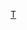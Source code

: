 {{Navbox
|name = Astronomical observatories in Chile
|title = 智利天文觀測站
|state = {{{state|autocollapse}}}
|listclass = hlist
|group1 = [[安托法加斯塔大區]]
|list1  =
* [[阿塔卡馬宇宙望遠鏡計畫|ACT]]
* [[阿瑪索內斯山天文台|阿瑪索內斯山]]
* [[POLARBEAR|HTT]]
* [[拉諾德查南托天文台|拉諾德查南托]] ([[阿塔卡馬探路者實驗|APEX]]
* [[阿塔卡馬大型毫米波/亞毫米波陣列|ALMA]]
* [[阿塔卡馬亞毫米波望遠鏡實驗|ASTE]]
* [[NANTEN2天文台|NANTEN2]]
* [[QUIET]])
* [[帕瑞納天文台|帕瑞納]]
* {{le|東京大學阿塔卡馬天文台|University of Tokyo Atacama Observatory}}
|group2 = [[科金博大區]]
|list2  =
* [[托洛洛山美洲際天文台|托洛洛山]]
* [[雙子星天文台|雙子星]]
* [[拉西拉天文台|拉西拉]]
* [[拉斯坎帕納斯天文台|拉斯坎帕納斯]]
* [[南方天文物理研究望遠鏡]]
|group3 = [[聖地亞哥首都大區]]
|list3  =
* {{link-en|智利國立天文台|National Astronomical Observatory (Chile)}}
* {{link-en|埃爾羅夫萊山|Cerro El Roble Observatory}}
* {{link-en|曼紐福斯特天文台|Manuel Foster Observatory}}
}}<noinclude>
{{collapsible option}}
[[Category:智利天文台|T]]
</noinclude>